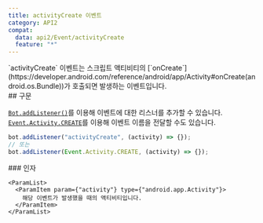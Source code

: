 ```yaml
---
title: activityCreate 이벤트
category: API2
compat:
  data: api2/Event/activityCreate
  feature: "*"
---
```


<Section>
  `activityCreate` 이벤트는 스크립트 액티비티의
  [`onCreate`](https://developer.android.com/reference/android/app/Activity#onCreate(android.os.Bundle))가 호출되면 발생하는
  이벤트입니다.
</Section>
<Section>
  ## 구문

  [`Bot.addListener()`](/api2/Bot/addListener)를 이용해 이벤트에 대한 리스너를 추가할 수 있습니다.
  [`Event.Activity.CREATE`](/api2/Event/Activity/CREATE)를 이용해 이벤트 이름을 전달할 수도 있습니다.
  ~~~js
  bot.addListener("activityCreate", (activity) => {});
  // 또는
  bot.addListener(Event.Activity.CREATE, (activity) => {});
  ~~~

  <Section>
    ### 인자

    <ParamList>
      <ParamItem param={"activity"} type={"android.app.Activity"}>
        해당 이벤트가 발생했을 때의 액티비티입니다.
      </ParamItem>
    </ParamList>
  </Section>
</Section>